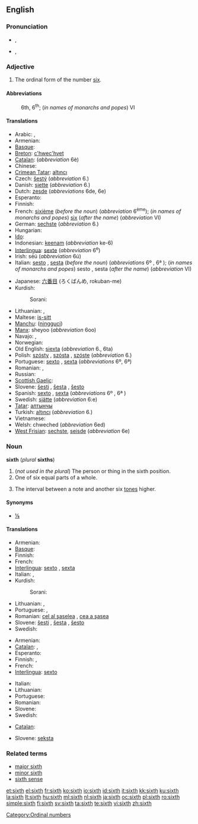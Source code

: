 {{wikipedia}}
==English==
{{ordinalbox|en|5th|6th|7th|fifth|seventh|card=six}}

===Pronunciation===
* {{a|UK}} {{IPA|/sɪksθ/|/sɪkθ/}}, {{SAMPA|/sIksT/|/sIkT/}}
* {{a|US}} {{IPA|/sɪksθ/}}, {{SAMPA|/sIksT/}}
*: {{audio|en-us-sixth.ogg|Audio (US)}}

===Adjective===
{{en-adj|-}}

# The ordinal form of the number [[six]].

====Abbreviations====
: 6th, 6<sup>th</sup>; (''in names of monarchs and popes'') VI

====Translations====
{{trans-top|sixth}}
* Arabic: {{Arab|[[سادِس]]}} {{IPAchar|(saːdis)}} {{m}}, {{Arab|[[َسادِسَة]]}} {{IPAchar|(saːdisa)}}  {{f}}
* Armenian: {{t-|hy|վեցերորդ|tr=vec'erord}}
* [[Basque]]: {{t|eu|seigarren|xs=Basque}}
* [[Breton]]: [[c'hwec'hvet]]
* [[Catalan]]: {{t-|ca|sisè|m}} (''abbreviation'' 6è) {{t-|ca|sext|m}}
* Chinese: {{t|cmn|第六|tr=dìliù|sc=Hani}}
* [[Crimean Tatar]]: [[altıncı]]
* Czech: [[šestý]] (''abbreviation'' 6.)
* Danish: [[sjette]] (''abbreviation'' 6.)
* Dutch: [[zesde]] (''abbreviations'' 6de, 6e)
* Esperanto: {{t-|eo|sesa|xs=Esperanto}}
* Finnish: {{t+|fi|kuudes}}
* French: [[sixième]] (''before the noun'') (''abbreviation'' 6<sup>ème</sup>); (''in names of monarchs and popes'') [[six]] (''after the name'') (''abbreviation'' VI)
* German: [[sechste]] (''abbreviation'' 6.)
* Hungarian: {{t+|hu|hatodik}}
* [[Ido]]: {{t+|io|sisesma|xs=Ido}}
* Indonesian: [[keenam]] (''abbreviation'' ke-6)
* [[Interlingua]]: [[sexte]] (''abbreviation'' 6<sup>e</sup>)
* Irish: séú (''abbreviation'' 6ú)
* Italian: [[sesto]] {{m}}, [[sesta]] {{f}} (''before the noun'') (''abbreviations'' 6º {{m}}, 6ª {{f}}); (''in names of monarchs and popes'') sesto {{m}}, sesta {{f}} (''after the name'') (''abbreviation'' VI)
{{trans-mid}}
* Japanese: [[六番目]] (ろくばんめ, rokuban-me)
* Kurdish:
*: Sorani: {{t|ku|شه‌شه‌م|tr=shasham|sc=ku-Arab}}
* Lithuanian: {{t+|lt|šeštas|m|xs=Lithuanian}}, {{t+|lt|šešta|f|xs=Lithuanian}}
* Maltese: [[is-sitt]]
* [[Manchu]]: ([[ningguci]])
* [[Manx]]: sheyoo (''abbreviation'' 6oo)
* Navajo: {{tø|nv|hastánígíí}},  {{tø|nv|hastą́ą́ góneʼ}}
* Norwegian: {{t-|no|sjette}}
* Old English: [[siexta]] (''abbreviation'' 6., 6ta)
* Polish: [[szósty]] {{m}}, [[szósta]] {{f}}, [[szóste]] {{n}} (''abbreviation'' 6.)
* Portuguese: [[sexto]] {{m}}, [[sexta]] {{f}} (''abbreviations'' 6º, 6ª)
* Romanian: {{t+|ro|şaselea|m}}, {{t-|ro|şasea|f}}
* Russian: {{t+|ru|шестой|tr=šestój}}
* [[Scottish Gaelic]]: {{t-|gd|siathamh|xs=Scottish Gaelic}}
* Slovene: [[šesti]] {{m}}, [[šesta]] {{f}}, [[šesto]] {{n}}
* Spanish: [[sexto]] {{m}}, [[sexta]] {{f}} (''abbreviations'' 6º {{m}}, 6ª {{f}})
* Swedish: [[sjätte]] (''abbreviation'' 6:e)
* [[Tatar]]: [[алтынчы]]
* Turkish: [[altıncı]] (''abbreviation'' 6.)
* Vietnamese: {{t+|vi|thứ sáu|xs=Vietnamese}}
* Welsh: chweched (''abbreviation'' 6ed)
* [[West Frisian]]: [[sechste]], [[seisde]] (''abbreviation'' 6e)
{{trans-bottom}}

===Noun===
'''sixth''' (''plural'' '''sixths''')

# (''not used in the plural'') The person or thing in the sixth position.
# One of six equal parts of a whole.
# {{music}} The interval between a note and another six [[tone]]s higher.

====Synonyms====
* {{sense|one of six equal parts}} [[⅙]]

====Translations====

{{trans-top|person or thing in sixth place}}
* Armenian: {{t-|hy|վեցերորդ|tr=vec'erord}}
* [[Basque]]: {{t|eu|seigarren|xs=Basque}}
* Finnish: {{t+|fi|kuudes}}
* French: {{t+|fr|sixième|m|f}}
* [[Interlingua]]: [[sexto]] {{m}}, [[sexta]] {{f}}
* Italian: {{t+|it|sesto|m}}, {{t+|it|sesta|f}}
* Kurdish:
*: Sorani: {{t|ku|شه‌شه‌م|tr=shasham|sc=ku-Arab}}
{{trans-mid}}
* Lithuanian: {{t+|lt|šeštas|m|xs=Lithuanian}}, {{t+|lt|šešta|f|xs=Lithuanian}}
* Portuguese: {{t+|pt|sexto|m}}, {{t+|pt|sexta|f}}
* Romanian: [[cel al şaselea]] {{m}}, [[cea a şasea]] {{f}}
* Slovene: [[šesti]] {{m}}, [[šesta]] {{f}}, [[šesto]] {{n}}
* Swedish: {{t+|sv|sexa|c}}
{{trans-bottom}}

{{trans-top|one of six equal parts of a whole}}
* Armenian: {{t-|hy|վեցերորդ|tr=vec'erord}}
* [[Catalan]]: {{t-|ca|sisè|m}}, {{t-|ca|sext|m}}
* Esperanto: {{t-|eo|sesono|xs=Esperanto}}
* Finnish: {{t-|fi|kuudennes}}, {{t-|fi|kuudesosa}}
* French: {{t+|fr|sixième|m}}
* [[Interlingua]]: [[sexto]]
{{trans-mid}}
* Italian: {{t+|it|sesto|m}}
* Lithuanian: {{t+|lt|šeštadalis|m|xs=Lithuanian}}
* Portuguese: {{t+|pt|sexto|m}}
* Romanian: {{t|ro|şesime|f}}
* Slovene: {{t-|sl|šestina|f}}
* Swedish: {{t+|sv|sjättedel|c}}
{{trans-bottom}}

{{trans-top|interval}}
* [[Catalan]]: {{t-|ca|sexta|f}}
{{trans-mid}}
* Slovene: [[seksta]] {{f}}
{{trans-bottom}}

===Related terms===
* [[major sixth]]
* [[minor sixth]]
* [[sixth sense]]

[[Category:Ordinal numbers]]

[[et:sixth]]
[[el:sixth]]
[[fr:sixth]]
[[ko:sixth]]
[[io:sixth]]
[[id:sixth]]
[[it:sixth]]
[[kk:sixth]]
[[ku:sixth]]
[[la:sixth]]
[[lt:sixth]]
[[hu:sixth]]
[[ml:sixth]]
[[nl:sixth]]
[[ja:sixth]]
[[oc:sixth]]
[[pl:sixth]]
[[ro:sixth]]
[[simple:sixth]]
[[fi:sixth]]
[[sv:sixth]]
[[ta:sixth]]
[[te:sixth]]
[[vi:sixth]]
[[zh:sixth]]